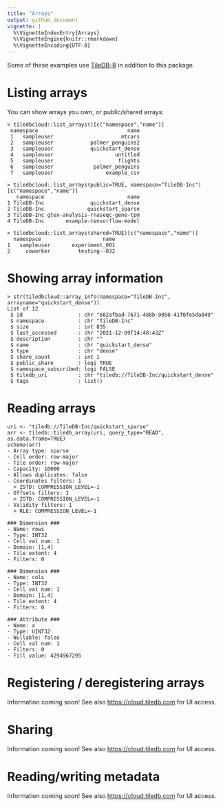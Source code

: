 ```yaml
---
title: "Arrays"
output: github_document
vignette: |
  %\VignetteIndexEntry{Arrays}
  %\VignetteEngine{knitr::rmarkdown}
  %\VignetteEncoding{UTF-8}
---
```


Some of these examples use [TileDB-R](https://github.com/TileDB-Inc/TileDB-R) in addition to this package.

# Listing arrays

You can show arrays you own, or public/shared arrays:

```
> tiledbcloud::list_arrays()[c("namespace","name")]
 namespace                             name
 1   sampleuser                      mtcars
 2   sampleuser            palmer_penguins2
 3   sampleuser            quickstart_dense
 4   sampleuser                    untitled
 5   sampleuser                     flights
 6   sampleuser             palmer_penguins
 7   sampleuser                 example_csv
```

```
> tiledbcloud::list_arrays(public=TRUE, namespace="TileDB-Inc")[c("namespace","name")]
   namespace                           name
1 TileDB-Inc               quickstart_dense
2 TileDB-Inc              quickstart_sparse
3 TileDB-Inc gtex-analysis-rnaseqc-gene-tpm
4 TileDB-Inc       example-tensorflow-model
```

```
> tiledbcloud::list_arrays(shared=TRUE)[c("namespace","name")]
  namespace                    name
1   sampleuser       experiment_001
2     coworker         testing--032
```

# Showing array information

```
> str(tiledbcloud::array_info(namespace="TileDB-Inc", arrayname="quickstart_dense"))
List of 12
 $ id                  : chr "682afbad-7671-488b-9058-41f0fe5da049"
 $ namespace           : chr "TileDB-Inc"
 $ size                : int 835
 $ last_accessed       : chr "2021-12-09T14:48:43Z"
 $ description         : chr ""
 $ name                : chr "quickstart_dense"
 $ type                : chr "dense"
 $ share_count         : int 1
 $ public_share        : logi TRUE
 $ namespace_subscribed: logi FALSE
 $ tiledb_uri          : chr "tiledb://TileDB-Inc/quickstart_dense"
 $ tags                : list()
```

# Reading arrays

```
uri <- "tiledb://TileDB-Inc/quickstart_sparse"
arr <- tiledb::tiledb_array(uri, query_type="READ", as.data.frame=TRUE)
schema(arr)
- Array type: sparse
- Cell order: row-major
- Tile order: row-major
- Capacity: 10000
- Allows duplicates: false
- Coordinates filters: 1
  > ZSTD: COMPRESSION_LEVEL=-1
- Offsets filters: 1
  > ZSTD: COMPRESSION_LEVEL=-1
- Validity filters: 1
  > RLE: COMPRESSION_LEVEL=-1

### Dimension ###
- Name: rows
- Type: INT32
- Cell val num: 1
- Domain: [1,4]
- Tile extent: 4
- Filters: 0

### Dimension ###
- Name: cols
- Type: INT32
- Cell val num: 1
- Domain: [1,4]
- Tile extent: 4
- Filters: 0

### Attribute ###
- Name: a
- Type: UINT32
- Nullable: false
- Cell val num: 1
- Filters: 0
- Fill value: 4294967295
```

# Registering / deregistering arrays

Information coming soon! See also [https://cloud.tiledb.com](https://cloud.tiledb.com) for UI access.

# Sharing

Information coming soon! See also [https://cloud.tiledb.com](https://cloud.tiledb.com) for UI access.

# Reading/writing metadata

Information coming soon! See also [https://cloud.tiledb.com](https://cloud.tiledb.com) for UI access.
